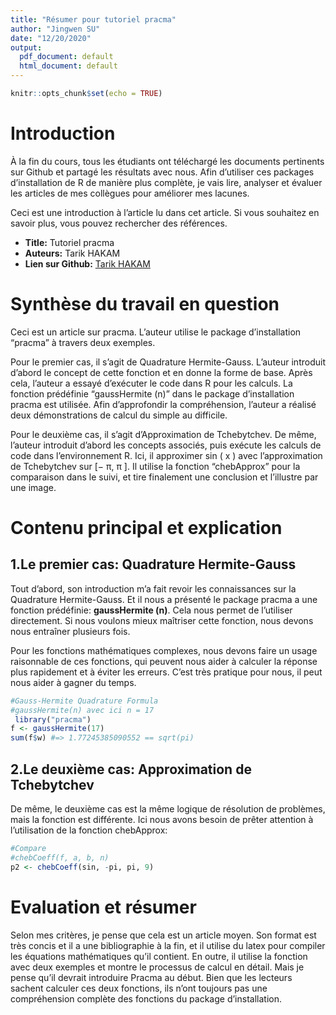 ```yaml
---
title: "Résumer pour tutoriel pracma"
author: "Jingwen SU"
date: "12/20/2020"
output:
  pdf_document: default
  html_document: default
---
```


```r
knitr::opts_chunk$set(echo = TRUE)
```

# Introduction

À la fin du cours, tous les étudiants ont téléchargé les documents pertinents sur Github et partagé les résultats avec nous. Afin d'utiliser ces packages d'installation de R de manière plus complète, je vais lire, analyser et évaluer les articles de mes collègues pour améliorer mes lacunes.

Ceci est une introduction à l'article lu dans cet article. Si vous souhaitez en savoir plus, vous pouvez rechercher des références.

* **Title:** Tutoriel pracma
* **Auteurs:** Tarik HAKAM
* **Lien sur Github:** [Tarik HAKAM](https://github.com/T-Hak/PSBX/tree/main/Tutoriel%20pracma)

# Synthèse du travail en question

Ceci est un article sur pracma. L'auteur utilise le package d'installation "pracma" à travers deux exemples.

Pour le premier cas, il s'agit de Quadrature Hermite-Gauss. L'auteur introduit d'abord le concept de cette fonction et en donne la forme de base. Après cela, l'auteur a essayé d'exécuter le code dans R pour les calculs. La fonction prédéfinie "gaussHermite (n)" dans le package d'installation pracma est utilisée. Afin d'approfondir la compréhension, l'auteur a réalisé deux démonstrations de calcul du simple au difficile.

Pour le deuxième cas, il s'agit d'Approximation de Tchebytchev. De même, l'auteur introduit d'abord les concepts associés, puis exécute les calculs de code dans l'environnement R. Ici, il approximer sin ( x ) avec l'approximation de Tchebytchev sur [− π, π ]. Il utilise la fonction "chebApprox" pour la comparaison dans le suivi, et tire finalement une conclusion et l'illustre par une image.

# Contenu principal et explication

## 1.Le premier cas: Quadrature Hermite-Gauss

Tout d'abord, son introduction m'a fait revoir les connaissances sur la Quadrature Hermite-Gauss. Et il nous a présenté le package pracma a une fonction prédéfinie: **gaussHermite (n)**. Cela nous permet de l'utiliser directement. Si nous voulons mieux maîtriser cette fonction, nous devons nous entraîner plusieurs fois.

Pour les fonctions mathématiques complexes, nous devons faire un usage raisonnable de ces fonctions, qui peuvent nous aider à calculer la réponse plus rapidement et à éviter les erreurs. C'est très pratique pour nous, il peut nous aider à gagner du temps.

```r
#Gauss-Hermite Quadrature Formula
#gaussHermite(n) avec ici n = 17 
 library("pracma")
f <- gaussHermite(17)
sum(f$w) #=> 1.77245385090552 == sqrt(pi)
```

## 2.Le deuxième cas: Approximation de Tchebytchev

De même, le deuxième cas est la même logique de résolution de problèmes, mais la fonction est différente. Ici nous avons besoin de prêter attention à l'utilisation de la fonction chebApprox:

```r
#Compare
#chebCoeff(f, a, b, n)
p2 <- chebCoeff(sin, -pi, pi, 9)
```

# Evaluation et résumer

Selon mes critères, je pense que cela est un article moyen. Son format est très concis et il a une bibliographie à la fin, et il utilise du latex pour compiler les équations mathématiques qu'il contient. En outre, il utilise la fonction avec deux exemples et montre le processus de calcul en détail.
Mais je pense qu'il devrait introduire Pracma au début. Bien que les lecteurs sachent calculer ces deux fonctions, ils n'ont toujours pas une compréhension complète des fonctions du package d'installation.





